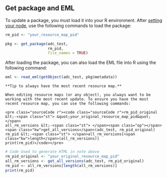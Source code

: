 ## Get package and EML

To update a package, you must load it into your R environment. After [setting your node](#set-dataone-nodes), use the following commands to load the package:

``` r
rm_pid <- "your_resource_map_pid"

pkg <- get_package(adc_test,
                   rm_pid,
                   file_names = TRUE)
```

After loading the package, you can also load the EML file into R using the following command:

``` r
eml <- read_eml(getObject(adc_test, pkg$metadata))
```

```block
**Tip to always have the most recent resource map.**

When editing resource maps (or any object), you always want to be working with the most recent update. To ensure you have the most recent resource map, you can use the following commands:

<pre class="sourceCode r"><code class="sourceCode r">rm_pid_original &lt;-<span class="st"> &quot;your_original_resource_map_pid&quot;</span>
all_rm_versions &lt;-<span class="st"> </span><span class="op"></span><span class="kw">get_all_versions</span>(adc_test, rm_pid_original)
rm_pid &lt;-<span class="st"> </span>all_rm_versions[<span class="kw">length</span>(all_rm_versions)]
print(rm_pid)</code></pre>

```

``` r
# Code Used to generate HTML in note above
rm_pid_original <- "your_original_resource_map_pid"
all_rm_versions <- get_all_versions(adc_test, rm_pid_original)
rm_pid <- all_rm_versions[length(all_rm_versions)]
print(rm_pid)
```